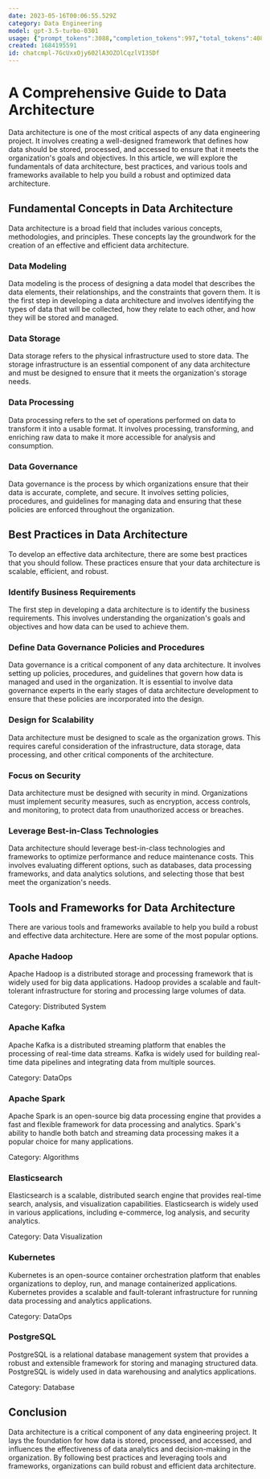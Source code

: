 ```yaml
---
date: 2023-05-16T00:06:55.529Z
category: Data Engineering
model: gpt-3.5-turbo-0301
usage: {"prompt_tokens":3088,"completion_tokens":997,"total_tokens":4085}
created: 1684195591
id: chatcmpl-7GcUxxOjy602lA3OZOlCqzlVI3SDf
---
```


# A Comprehensive Guide to Data Architecture

Data architecture is one of the most critical aspects of any data engineering project. It involves creating a well-designed framework that defines how data should be stored, processed, and accessed to ensure that it meets the organization's goals and objectives. In this article, we will explore the fundamentals of data architecture, best practices, and various tools and frameworks available to help you build a robust and optimized data architecture.

## Fundamental Concepts in Data Architecture

Data architecture is a broad field that includes various concepts, methodologies, and principles. These concepts lay the groundwork for the creation of an effective and efficient data architecture. 

### Data Modeling

Data modeling is the process of designing a data model that describes the data elements, their relationships, and the constraints that govern them. It is the first step in developing a data architecture and involves identifying the types of data that will be collected, how they relate to each other, and how they will be stored and managed.

### Data Storage

Data storage refers to the physical infrastructure used to store data. The storage infrastructure is an essential component of any data architecture and must be designed to ensure that it meets the organization's storage needs. 

### Data Processing

Data processing refers to the set of operations performed on data to transform it into a usable format. It involves processing, transforming, and enriching raw data to make it more accessible for analysis and consumption.

### Data Governance

Data governance is the process by which organizations ensure that their data is accurate, complete, and secure. It involves setting policies, procedures, and guidelines for managing data and ensuring that these policies are enforced throughout the organization.

## Best Practices in Data Architecture

To develop an effective data architecture, there are some best practices that you should follow. These practices ensure that your data architecture is scalable, efficient, and robust.

### Identify Business Requirements

The first step in developing a data architecture is to identify the business requirements. This involves understanding the organization's goals and objectives and how data can be used to achieve them. 

### Define Data Governance Policies and Procedures

Data governance is a critical component of any data architecture. It involves setting up policies, procedures, and guidelines that govern how data is managed and used in the organization. It is essential to involve data governance experts in the early stages of data architecture development to ensure that these policies are incorporated into the design.

### Design for Scalability

Data architecture must be designed to scale as the organization grows. This requires careful consideration of the infrastructure, data storage, data processing, and other critical components of the architecture. 

### Focus on Security

Data architecture must be designed with security in mind. Organizations must implement security measures, such as encryption, access controls, and monitoring, to protect data from unauthorized access or breaches. 

### Leverage Best-in-Class Technologies

Data architecture should leverage best-in-class technologies and frameworks to optimize performance and reduce maintenance costs. This involves evaluating different options, such as databases, data processing frameworks, and data analytics solutions, and selecting those that best meet the organization's needs.

## Tools and Frameworks for Data Architecture

There are various tools and frameworks available to help you build a robust and effective data architecture. Here are some of the most popular options.

### Apache Hadoop

Apache Hadoop is a distributed storage and processing framework that is widely used for big data applications. Hadoop provides a scalable and fault-tolerant infrastructure for storing and processing large volumes of data.

Category: Distributed System

### Apache Kafka

Apache Kafka is a distributed streaming platform that enables the processing of real-time data streams. Kafka is widely used for building real-time data pipelines and integrating data from multiple sources.

Category: DataOps

### Apache Spark

Apache Spark is an open-source big data processing engine that provides a fast and flexible framework for data processing and analytics. Spark's ability to handle both batch and streaming data processing makes it a popular choice for many applications.

Category: Algorithms

### Elasticsearch

Elasticsearch is a scalable, distributed search engine that provides real-time search, analysis, and visualization capabilities. Elasticsearch is widely used in various applications, including e-commerce, log analysis, and security analytics.

Category: Data Visualization

### Kubernetes

Kubernetes is an open-source container orchestration platform that enables organizations to deploy, run, and manage containerized applications. Kubernetes provides a scalable and fault-tolerant infrastructure for running data processing and analytics applications.

Category: DataOps

### PostgreSQL

PostgreSQL is a relational database management system that provides a robust and extensible framework for storing and managing structured data. PostgreSQL is widely used in data warehousing and analytics applications.

Category: Database

## Conclusion

Data architecture is a critical component of any data engineering project. It lays the foundation for how data is stored, processed, and accessed, and influences the effectiveness of data analytics and decision-making in the organization. By following best practices and leveraging tools and frameworks, organizations can build robust and efficient data architecture.